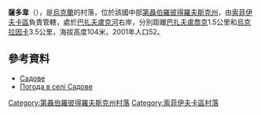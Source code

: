 {{coord|47|54|57|N|33|59|55|E|scale:30000_region:UA|display=title}}

'''薩多韋'''（{{lang-uk|Садове}}），是[[烏克蘭|烏克蘭]]的村落，位於該國中部[[第聶伯羅彼得羅夫斯克州|第聶伯羅彼得羅夫斯克州]]，由[[索菲伊夫卡區|索菲伊夫卡區]]負責管轄，處於[[巴扎夫盧克河|巴扎夫盧克河]]右岸，分別距離[[巴扎夫盧喬克|巴扎夫盧喬克]]1.5公里和[[烏克拉因卡_(索菲伊夫卡區)|烏克拉因卡]]3.5公里，海拔高度104米，2001年人口52。

==參考資料==
* [http://gska2.rada.gov.ua/pls/z7502/A005?rdat1=06.12.2007&rf7571=6531 Садове]{{dead link|date=2018年4月 |bot=InternetArchiveBot |fix-attempted=yes }}
* [http://weather.in.ua/ua/dnepropetrovskaja/23160 Погода в селі Садове] {{Wayback|url=http://weather.in.ua/ua/dnepropetrovskaja/23160 |date=20160305074030 }}

{{DEFAULTSORT:Садове}}
[[Category:第聶伯羅彼得羅夫斯克州村落|Category:第聶伯羅彼得羅夫斯克州村落]]
[[Category:索菲伊夫卡區村落|Category:索菲伊夫卡區村落]]


{{Dnipropetrovsk-geo-stub}}